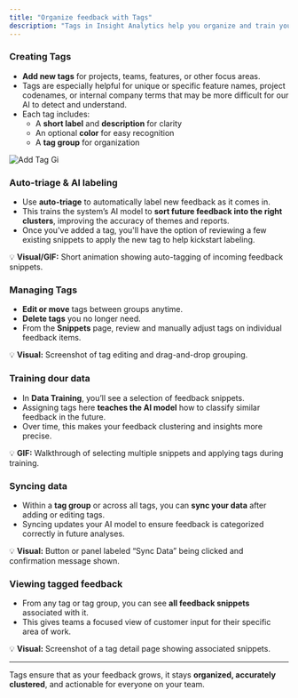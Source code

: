 ```yaml
---
title: "Organize feedback with Tags"
description: "Tags in Insight Analytics help you organize and train your data, making feedback clustering and analysis more accurate over time."
---
```


### Creating Tags

- **Add new tags** for projects, teams, features, or other focus areas. 
- Tags are especially helpful for unique or specific feature names, project codenames, or internal company terms that may be more difficult for our AI to detect and understand.
- Each tag includes:
  - A **short label** and **description** for clarity
  - An optional **color** for easy recognition
  - A **tag group** for organization

![Add Tag Gi](/images/add-tag.gif)

### Auto-triage & AI labeling

- Use **auto-triage** to automatically label new feedback as it comes in.
- This trains the system’s AI model to **sort future feedback into the right clusters**, improving the accuracy of themes and reports.
- Once you've added a tag, you'll have the option of reviewing a few existing snippets to apply the new tag to help kickstart labeling.

💡 **Visual/GIF:** Short animation showing auto-tagging of incoming feedback snippets.

### Managing Tags

- **Edit or move** tags between groups anytime.
- **Delete tags** you no longer need.
- From the **Snippets** page, review and manually adjust tags on individual feedback items.

💡 **Visual:** Screenshot of tag editing and drag-and-drop grouping.

### Training dour data

- In **Data Training**, you’ll see a selection of feedback snippets.
- Assigning tags here **teaches the AI model** how to classify similar feedback in the future.
- Over time, this makes your feedback clustering and insights more precise.

💡 **GIF:** Walkthrough of selecting multiple snippets and applying tags during training.

### Syncing data

- Within a **tag group** or across all tags, you can **sync your data** after adding or editing tags.
- Syncing updates your AI model to ensure feedback is categorized correctly in future analyses.

💡 **Visual:** Button or panel labeled “Sync Data” being clicked and confirmation message shown.

### Viewing tagged feedback

- From any tag or tag group, you can see **all feedback snippets** associated with it.
- This gives teams a focused view of customer input for their specific area of work.

💡 **Visual:** Screenshot of a tag detail page showing associated snippets.

---

Tags ensure that as your feedback grows, it stays **organized, accurately clustered**, and actionable for everyone on your team.